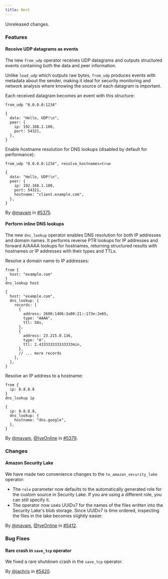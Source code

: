 ```yaml
---
title: Next
---
```


Unreleased changes.

### Features

#### Receive UDP datagrams as events

The new `from_udp` operator receives UDP datagrams and outputs structured events
containing both the data and peer information.

Unlike `load_udp` which outputs raw bytes, `from_udp` produces events with
metadata about the sender, making it ideal for security monitoring and network
analysis where knowing the source of each datagram is important.

Each received datagram becomes an event with this structure:

```tql
from_udp "0.0.0.0:1234"
```

```tql
{
  data: "Hello, UDP!\n",
  peer: {
    ip: 192.168.1.100,
    port: 54321,
  },
}
```

Enable hostname resolution for DNS lookups (disabled by default for performance):

```tql
from_udp "0.0.0.0:1234", resolve_hostnames=true
```

```tql
{
  data: "Hello, UDP!\n",
  peer: {
    ip: 192.168.1.100,
    port: 54321,
    hostname: "client.example.com",
  },
}
```

By [@mavam](https://github.com/mavam) in [#5375](https://github.com/tenzir/tenzir/pull/5375).

#### Perform inline DNS lookups

The new `dns_lookup` operator enables DNS resolution for both IP addresses and
domain names. It performs reverse PTR lookups for IP addresses and forward
A/AAAA lookups for hostnames, returning structured results with hostnames or IP
addresses with their types and TTLs.

Resolve a domain name to IP addresses:

```tql
from {
  host: "example.com"
}
dns_lookup host
```

```tql
{
  host: "example.com",
  dns_lookup: {
    records: [
      {
        address: 2600:1406:3a00:21::173e:2e65,
        type: "AAAA",
        ttl: 58s,
      },
      {
        address: 23.215.0.136,
        type: "A",
        ttl: 2.433333333333333min,
      },
      // ... more records
    ],
  },
}
```

Resolve an IP address to a hostname:

```tql
from {
  ip: 8.8.8.8
}
dns_lookup ip
```

```tql
{
  ip: 8.8.8.8,
  dns_lookup: {
    hostname: "dns.google",
  },
}
```

By [@mavam](https://github.com/mavam), [@IyeOnline](https://github.com/IyeOnline) in [#5379](https://github.com/tenzir/tenzir/pull/5379).

### Changes

#### Amazon Security Lake

We have made two convenience changes to the `to_amazon_security_lake` operator:

* The `role` parameter now defaults to the automatically generated role for the
  custom source in Security Lake. If you are using a different role, you can
  still specify it.
* The operator now uses UUIDv7 for the names of the files written into the
  Security Lake's blob storage. Since UUIDv7 is time ordered, inspecting the
  files in the lake becomes slightly easier.

By [@mavam](https://github.com/mavam), [@IyeOnline](https://github.com/IyeOnline) in [#5412](https://github.com/tenzir/tenzir/pull/5412).

### Bug Fixes

#### Rare crash in `save_tcp` operator

We fixed a rare shutdown crash in the `save_tcp` operator.

By [@jachris](https://github.com/jachris) in [#5420](https://github.com/tenzir/tenzir/pull/5420).
